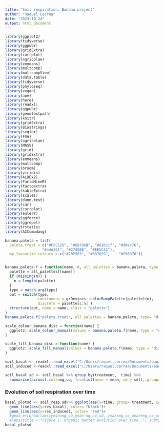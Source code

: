 ```yaml
---
title: "Soil respiration. Banana project"
author: "Raquel Correa"
date: "2023-10-24"
output: html_document
---
```


```r
library(ggplot2)
library(tidyverse)
library(ggpubr)
library(gridExtra)
library(corrplot)
library(agricolae)
library(emmeans)
library(multcomp)
library(multcompView)
library(data.table)
library(tidyverse)
library(phyloseq)
library(vegan)
library(ape)
library(here)
library(readxl)
library(ggpubr)
library(geomtextpath)
library(knitr)
library(gridExtra)
library(Biostrings)
library(seqinr)
library(FSA)
library(agricolae)
library(MASS)
library(grid)
library(gridExtra)
library(emmeans)
library(multcomp)
library(broom)
library(viridis)
library(ALDEx2)
library(FactoMineR)
library(factoextra)
library(kableExtra)
library(scales)
library(dunn.test)
library(car)
library(corrplot)
library(eulerr)
library(ggforce)
library(ggrepel)
library(rstatix)
library(AICcmodavg)

```


```r
banana.paleta = list(
  paleta.treat = c("#FFC125", "#8B7D6B", "#81bc1f", "#ddec76",
                 "#a4e361", "#27408B", "#EE5C42"),
  my_favourite_colours = c("#702963", "#637029",    "#296370"))


banana.paleta.f = function(name, n, all_palettes = banana.paleta, type = c("discrete", "continuous")) {
  palette = all_palettes[[name]]
  if (missing(n)) {
    n = length(palette)
  }
  type = match.arg(type)
  out = switch(type,
               continuous = grDevices::colorRampPalette(palette)(n),
               discrete = palette[1:n] )
  structure(out, name = name, class = "palette")
}
banana.paleta.f("paleta.treat", all_palettes = banana.paleta, type= "discrete")

scale_colour_banana_disc = function(name) {
  ggplot2::scale_colour_manual(values = banana.paleta.f(name, type = "discrete"))
}

scale_fill_banana_disc = function(name) {
  ggplot2::scale_fill_manual(values = banana.paleta.f(name, type = "discrete"))
}

```


```r
soil_basal <- readxl::read_excel("C:/Users/raquel.correa/Documents/banana_microbiome/raw_files/basal_resp.xlsx")
soil_induced <-readxl::read_excel("C:/Users/raquel.correa/Documents/banana_microbiome/raw_files/induced_resp.xlsx")

soil_basal.sd <- soil_basal %>% group_by(treatment,  time) %>% 
  summarise(across(.cols=mg_co,.fns=list(mean = mean, sd = sd)),.groups = "drop")

```

### Evolution of soil respiration over time 


```r
basal_plotsd <- soil_resp.sd%>% ggplot(aes(x=time, group= treatment, col= treatment, y=mg_co_mean))+
  geom_line(aes(y=res_basal), color= "black")+
  geom_line(aes(y=res_induced), color= "red")+
  #geom_errorbar(aes(ymin=mg_co_mean-mg_co_sd, ymax=mg_co_mean+mg_co_sd), width=0.2)+
  #labs(title = "Figure 1: Organic matter evolution over time .", subtitle = , caption = "Mean and sd of each treatment" )
basal_plotsd


```


